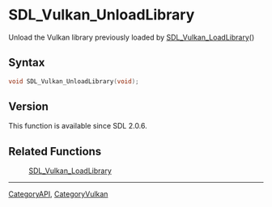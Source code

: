 = SDL_Vulkan_UnloadLibrary =

Unload the Vulkan library previously loaded by [[SDL_Vulkan_LoadLibrary]]() 

== Syntax ==

<syntaxhighlight lang='c'>
void SDL_Vulkan_UnloadLibrary(void);
</syntaxhighlight>

== Version ==

This function is available since SDL 2.0.6.

== Related Functions ==

:[[SDL_Vulkan_LoadLibrary]]

----
[[CategoryAPI]], [[CategoryVulkan]]


